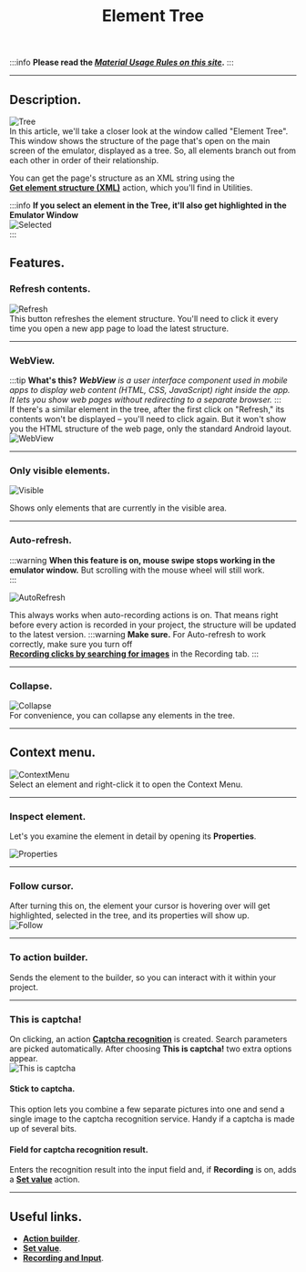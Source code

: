 ﻿---
sidebar_position: 2
title: Element Tree
description: Window showing page structure
---
:::info **Please read the [*Material Usage Rules on this site*](../../Disclaimer).**
:::
_______________________________________________  
## Description.

![Tree](./assets/ElementTree/ElementTree_pic1.png)  
In this article, we'll take a closer look at the window called "Element Tree". This window shows the structure of the page that's open on the main screen of the emulator, displayed as a tree. So, all elements branch out from each other in order of their relationship.

You can get the page's structure as an XML string using the  
[**Get element structure (XML)**](../../Android/ProLite/Utilities#get-ui-structure-xml) action, which you'll find in Utilities.

:::info **If you select an element in the Tree, it'll also get highlighted in the Emulator Window**  
![Selected](./assets/ElementTree/ElementTree_pic2.png)  
:::

## Features.  
### Refresh contents.  
![Refresh](./assets/ElementTree/ElementTree_pic3.png)   
This button refreshes the element structure. You'll need to click it every time you open a new app page to load the latest structure.  
_______________________________________________ 
### WebView.
:::tip **What's this?**
***WebView** is a user interface component used in mobile apps to display web content (HTML, CSS, JavaScript) right inside the app. It lets you show web pages without redirecting to a separate browser.*
:::     
If there's a similar element in the tree, after the first click on "Refresh," its contents won't be displayed – you'll need to click again. But it won't show you the HTML structure of the web page, only the standard Android layout.   
![WebView](./assets/ElementTree/ElementTree_pic4.png)
_______________________________________________ 
### Only visible elements.  
![Visible](./assets/ElementTree/ElementTree_pic5.png)  

Shows only elements that are currently in the visible area.  
_______________________________________________   
### Auto-refresh.  
:::warning **When this feature is on, mouse swipe stops working in the emulator window.** 
But scrolling with the mouse wheel will still work.  
:::   

![AutoRefresh](./assets/ElementTree/ElementTree_pic6.png)  

This always works when auto-recording actions is on. That means right before every action is recorded in your project, the structure will be updated to the latest version.
:::warning **Make sure.**
For Auto-refresh to work correctly, make sure you turn off  
[**Recording clicks by searching for images**](../../Settings/Record_and_InputMethods#recording-clicks-using-image-search) in the Recording tab.
:::   
_______________________________________________  
### Collapse.  
![Collapse](./assets/ElementTree/ElementTree_pic7.gif)  
For convenience, you can collapse any elements in the tree.  
_______________________________________________  
## Context menu.  
![ContextMenu](./assets/ElementTree/ElementTree_pic8.png)   
Select an element and right-click it to open the Context Menu.
_______________________________________________    
### Inspect element.  
Let's you examine the element in detail by opening its **Properties**.  

![Properties](./assets/ElementTree/ElementTree_pic9.png)  
_______________________________________________    
### Follow cursor.  
After turning this on, the element your cursor is hovering over will get highlighted, selected in the tree, and its properties will show up.  
![Follow](./assets/ElementTree/ElementTree_pic10.gif)  
_______________________________________________  
### To action builder.  
Sends the element to the builder, so you can interact with it within your project.  
_______________________________________________   
### This is captcha!   
On clicking, an action [**Captcha recognition**](../../Android/ProLite/CaptchaSolving) is created. Search parameters are picked automatically. After choosing **This is captcha!** two extra options appear.  
![This is captcha](./assets/ElementTree/ElementTree_pic11.png)  
#### Stick to captcha.  
This option lets you combine a few separate pictures into one and send a single image to the captcha recognition service. Handy if a captcha is made up of several bits.  
#### Field for captcha recognition result.  
Enters the recognition result into the input field and, if **Recording** is on, adds a [**Set value**](../../Android/ProLite/SetValue) action.  
_______________________________________________
## Useful links.  
- [**Action builder**](./ActionBuilder).  
- [**Set value**](../../Android/ProLite/SetValue).  
- [**Recording and Input**](../../Settings/Record_and_InputMethods).